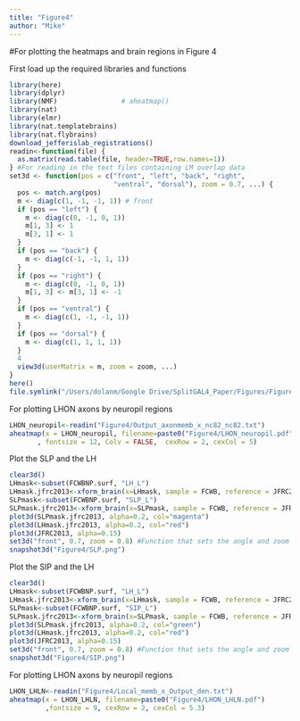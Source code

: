 ```yaml
---
title: "Figure4"
author: "Mike"
---
```

#For plotting the heatmaps and brain regions in Figure 4

First load up the required libraries and functions
```r
library(here)
library(dplyr)
library(NMF)                # aheatmap()
library(nat)
library(elmr)
library(nat.templatebrains)
library(nat.flybrains)
download_jefferislab_registrations()
readin<-function(file) {
  as.matrix(read.table(file, header=TRUE,row.names=1))
} #For reading in the text files containing LM overlap data 
set3d <- function(pos = c("front", "left", "back", "right",
                          "ventral", "dorsal"), zoom = 0.7, ...) {
  pos <- match.arg(pos)
  m <- diag(c(1, -1, -1, 1)) # front
  if (pos == "left") {
    m <- diag(c(0, -1, 0, 1))
    m[1, 3] <- 1
    m[3, 1] <- 1
  }
  if (pos == "back") {
    m <- diag(c(-1, -1, 1, 1))
  }
  if (pos == "right") {
    m <- diag(c(0, -1, 0, 1))
    m[1, 3] <- m[3, 1] <- -1
  }
  if (pos == "ventral") {
    m <- diag(c(1, -1, -1, 1))
  }
  if (pos == "dorsal") {
    m <- diag(c(1, 1, 1, 1))
  }
  4
  view3d(userMatrix = m, zoom = zoom, ...)
}
here()
file.symlink("/Users/dolanm/Google Drive/SplitGAL4_Paper/Figures/Figure4", here())
```

For plotting LHON axons by neuropil regions 
```r
LHON_neuropil<-readin("Figure4/Output_axonmemb_x_nc82_nc82.txt")
aheatmap(x = LHON_neuropil, filename=paste0("Figure4/LHON_neuropil.pdf")
       , fontsize = 12, Colv = FALSE,  cexRow = 2, cexCol = 5)
```

Plot the SLP and the LH 
```r
clear3d()
LHmask<-subset(FCWBNP.surf, "LH_L")
LHmask.jfrc2013<-xform_brain(x=LHmask, sample = FCWB, reference = JFRC2013)
SLPmask<-subset(FCWBNP.surf, "SLP_L")
SLPmask.jfrc2013<-xform_brain(x=SLPmask, sample = FCWB, reference = JFRC2013)
plot3d(SLPmask.jfrc2013, alpha=0.2, col="magenta")
plot3d(LHmask.jfrc2013, alpha=0.2, col="red")
plot3d(JFRC2013, alpha=0.15)
set3d("front", 0.7, zoom = 0.8) #Function that sets the angle and zoom 
snapshot3d("Figure4/SLP.png")
```

Plot the SIP and the LH 
```r
clear3d()
LHmask<-subset(FCWBNP.surf, "LH_L")
LHmask.jfrc2013<-xform_brain(x=LHmask, sample = FCWB, reference = JFRC2013)
SLPmask<-subset(FCWBNP.surf, "SIP_L")
SLPmask.jfrc2013<-xform_brain(x=SLPmask, sample = FCWB, reference = JFRC2013)
plot3d(SLPmask.jfrc2013, alpha=0.2, col="green")
plot3d(LHmask.jfrc2013, alpha=0.2, col="red")
plot3d(JFRC2013, alpha=0.15)
set3d("front", 0.7, zoom = 0.8) #Function that sets the angle and zoom 
snapshot3d("Figure4/SIP.png")
```

For plotting LHON axons by neuropil regions 
```r
LHON_LHLN<-readin("Figure4/Local_memb_x_Output_den.txt")
aheatmap(x = LHON_LHLN, filename=paste0("Figure4/LHON_LHLN.pdf")
         ,fontsize = 9, cexRow = 2, cexCol = 5.3)
```
